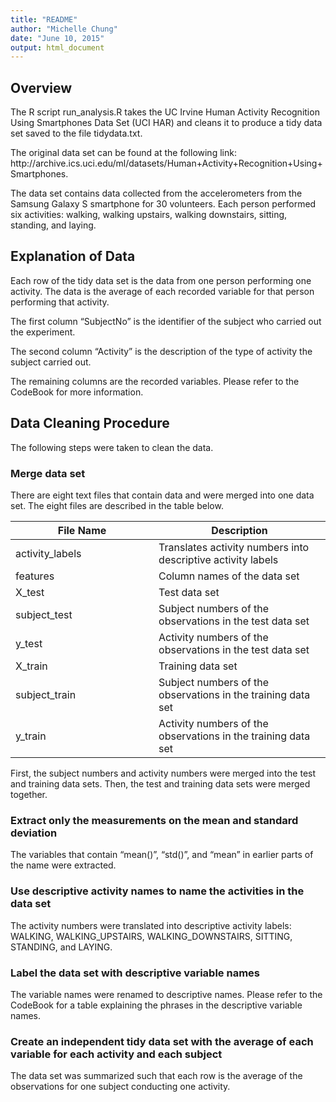 ```yaml
---
title: "README"
author: "Michelle Chung"
date: "June 10, 2015"
output: html_document
---
```


## Overview
The R script run_analysis.R takes the UC Irvine Human Activity Recognition 
Using Smartphones Data Set (UCI HAR) and cleans it to produce a tidy data set 
saved to the file tidydata.txt. 

The original data set can be found at 
the following link: 
http://archive.ics.uci.edu/ml/datasets/Human+Activity+Recognition+Using+Smartphones.

The data set contains data collected from the accelerometers from the Samsung 
Galaxy S smartphone for 30 volunteers. Each person performed six activities: 
walking, walking upstairs, walking downstairs, sitting, standing, and laying.


## Explanation of Data
Each row of the tidy data set is the data from one person performing one activity. 
The data is the average of each recorded variable for that person performing 
that activity.

The first column "SubjectNo" is the identifier of the subject who carried out 
the experiment.

The second column "Activity" is the description of the type of activity the 
subject carried out.

The remaining columns are the recorded variables. Please refer to the CodeBook 
for more information. 

## Data Cleaning Procedure
The following steps were taken to clean the data. 

### Merge data set
There are eight text files that contain data and were merged into one data set. 
The eight files are described in the table below.

File Name | Description
----------|------------
activity_labels | Translates activity numbers into descriptive activity labels
features | Column names of the data set
X_test       | Test data set
subject_test | Subject numbers of the observations in the test data set  
y_test       | Activity numbers of the observations in the test data set 
X_train      | Training data set     
subject_train | Subject numbers of the observations in the training data set  
y_train | Activity numbers of the observations in the training data set 

First, the subject numbers and activity numbers were merged into the test and 
training data sets. Then, the test and training data sets were merged together. 


### Extract only the measurements on the mean and standard deviation
The variables that contain "mean()", "std()", and "mean" in earlier parts of 
the name were extracted. 

### Use descriptive activity names to name the activities in the data set
The activity numbers were translated into descriptive activity labels: 
WALKING, WALKING_UPSTAIRS, WALKING_DOWNSTAIRS, SITTING, STANDING, and LAYING.

### Label the data set with descriptive variable names
The variable names were renamed to descriptive names. Please refer to the 
CodeBook for a table explaining the phrases in the descriptive variable names.

### Create an independent tidy data set with the average of each variable for each activity and each subject
The data set was summarized such that each row is the average of the 
observations for one subject conducting one activity.
